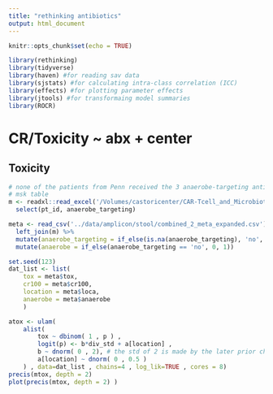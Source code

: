 ```yaml
---
title: "rethinking antibiotics"
output: html_document 
---
```


```r
knitr::opts_chunk$set(echo = TRUE)
```
 
```r
library(rethinking)
library(tidyverse)  
library(haven) #for reading sav data
library(sjstats) #for calculating intra-class correlation (ICC)
library(effects) #for plotting parameter effects
library(jtools) #for transformaing model summaries
library(ROCR)
```

# CR/Toxicity ~ abx + center

## Toxicity

```r
# none of the patients from Penn received the 3 anaerobe-targeting antibiotics in the 4 weeks prior to CAR T cell infusion
# msk table
m <- readxl::read_excel('/Volumes/castoricenter/CAR-Tcell_and_Microbiota/MSK/antibiotics/sean_table/abx_table_msk_sean.xlsx') %>% 
  select(pt_id, anaerobe_targeting)

meta <- read_csv('../data/amplicon/stool/combined_2_meta_expanded.csv') %>% 
  left_join(m) %>% 
  mutate(anaerobe_targeting = if_else(is.na(anaerobe_targeting), 'no', anaerobe_targeting)) %>% 
  mutate(anaerobe = if_else(anaerobe_targeting == 'no', 0, 1))

set.seed(123)
dat_list <- list(
    tox = meta$tox,
    cr100 = meta$cr100,
    location = meta$loca,
    anaerobe = meta$anaerobe
    )
```

```r
atox <- ulam(
    alist(
        tox ~ dbinom( 1 , p ) ,
        logit(p) <- b*div_std + a[location] ,
        b ~ dnorm( 0 , 2), # the std of 2 is made by the later prior check
        a[location] ~ dnorm( 0 , 0.5 )
    ) , data=dat_list , chains=4 , log_lik=TRUE , cores = 8)
precis(mtox, depth = 2)
plot(precis(mtox, depth = 2) ) 
```

